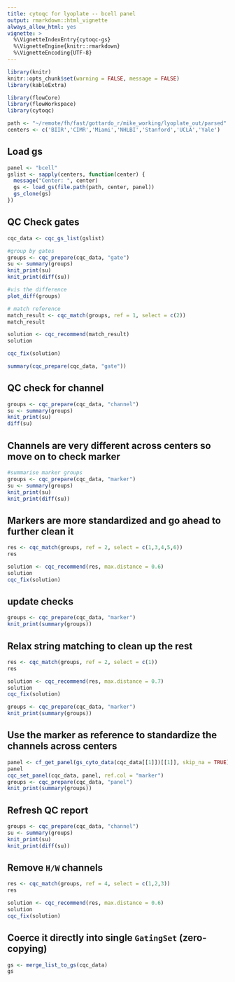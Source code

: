 ```yaml
---
title: cytoqc for lyoplate -- bcell panel
output: rmarkdown::html_vignette
always_allow_html: yes
vignette: >
  %\VignetteIndexEntry{cytoqc-gs}
  %\VignetteEngine{knitr::rmarkdown}
  %\VignetteEncoding{UTF-8}
---
```


```r
library(knitr)
knitr::opts_chunk$set(warning = FALSE, message = FALSE)
library(kableExtra)
```


```r
library(flowCore)
library(flowWorkspace)
library(cytoqc)
```
```r
path <- "~/remote/fh/fast/gottardo_r/mike_working/lyoplate_out/parsed"
centers <- c('BIIR','CIMR','Miami','NHLBI','Stanford','UCLA','Yale')
```

## Load gs
```r
panel <- "bcell"
gslist <- sapply(centers, function(center) {
  message("Center: ", center)
  gs <- load_gs(file.path(path, center, panel))
  gs_clone(gs)
})

```

## QC Check gates
```r
cqc_data <- cqc_gs_list(gslist)

#group by gates
groups <- cqc_prepare(cqc_data, "gate")
su <- summary(groups)
knit_print(su)
knit_print(diff(su))

#vis the difference
plot_diff(groups)

# match reference
match_result <- cqc_match(groups, ref = 1, select = c(2))
match_result

solution <- cqc_recommend(match_result)
solution

cqc_fix(solution)

summary(cqc_prepare(cqc_data, "gate"))
```
## QC check for channel
```r
groups <- cqc_prepare(cqc_data, "channel")
su <- summary(groups)
knit_print(su)
diff(su)
```


## Channels are very different across centers so move on to check marker
```r
#summarise marker groups
groups <- cqc_prepare(cqc_data, "marker")
su <- summary(groups)
knit_print(su)
knit_print(diff(su))
```

## Markers are more standardized and go ahead to further clean it
```r
res <- cqc_match(groups, ref = 2, select = c(1,3,4,5,6)) 
res

solution <- cqc_recommend(res, max.distance = 0.6)
solution
cqc_fix(solution)

```
## update checks
```r
groups <- cqc_prepare(cqc_data, "marker")
knit_print(summary(groups))

```

## Relax string matching to clean up the rest
```r
res <- cqc_match(groups, ref = 2, select = c(1)) 
res

solution <- cqc_recommend(res, max.distance = 0.7)
solution
cqc_fix(solution)

groups <- cqc_prepare(cqc_data, "marker")
knit_print(summary(groups))
```

## Use the marker as reference to standardize the channels across centers
```r
panel <- cf_get_panel(gs_cyto_data(cqc_data[[1]])[[1]], skip_na = TRUE)
panel
cqc_set_panel(cqc_data, panel, ref.col = "marker")
groups <- cqc_prepare(cqc_data, "panel")
knit_print(summary(groups))
```

## Refresh QC report 
```r
groups <- cqc_prepare(cqc_data, "channel")
su <- summary(groups)
knit_print(su)
knit_print(diff(su))

```

## Remove `H/W` channels
```r
res <- cqc_match(groups, ref = 4, select = c(1,2,3)) 
res

solution <- cqc_recommend(res, max.distance = 0.6)
solution
cqc_fix(solution)
```

## Coerce it directly into single `GatingSet` (zero-copying)
```r
gs <- merge_list_to_gs(cqc_data)
gs
```


